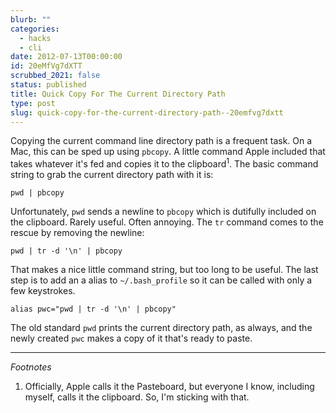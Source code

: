```yaml
---
blurb: ""
categories:
  - hacks
  - cli
date: 2012-07-13T00:00:00
id: 20eMfVg7dXTT
scrubbed_2021: false
status: published
title: Quick Copy For The Current Directory Path
type: post
slug: quick-copy-for-the-current-directory-path--20emfvg7dxtt
---
```


Copying the current command line directory path is a frequent task. On a Mac, this can be sped up using `pbcopy`. A little command Apple included that takes whatever it's fed and copies it to the clipboard<sup>1</sup>. The basic command string to grab the current directory path with it is:

	pwd | pbcopy

Unfortunately, `pwd` sends a newline to `pbcopy` which is dutifully included on the clipboard. Rarely useful. Often annoying. The `tr` command comes to the rescue by removing the newline:

	pwd | tr -d '\n' | pbcopy

That makes a nice little command string, but too long to be useful. The last step is to add an a alias to `~/.bash_profile` so it can be called with only a few keystrokes.

	alias pwc="pwd | tr -d '\n' | pbcopy"

The old standard `pwd` prints the current directory path, as always, and the newly created `pwc` makes a copy of it that's ready to paste. 


---


*Footnotes*

1. Officially, Apple calls it the Pasteboard, but everyone I know, including myself, calls it the clipboard. So, I'm sticking with that.